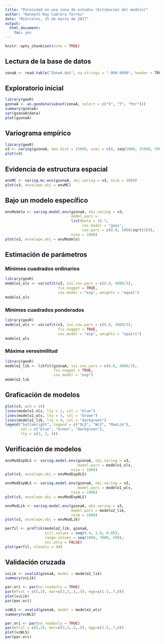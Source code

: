```yaml
---
title: "Porosidad en una zona de estudio (Estimación del modelo)"
author: "Kenneth Roy Cabrera Torres"
date: "Miércoles, 15 de marzo de 2017"
output: 
  html_document: 
    toc: yes
---
```


```r
knitr::opts_chunk$set(echo = TRUE)
```

## Lectura de la base de datos

```r
zonaA <- read.table("ZoneA.dat", na.strings = "-999.9999", header = TRUE)
```

## Exploratorio inicial

```r
library(geoR)
gzonaA <- as.geodata(subset(zonaA, select = c("X", "Y", "Por")))
summary(gzonaA)
var(gzonaA$data)
plot(gzonaA)
```

## Variograma empírico

```r
library(geoR)
v3 <- variog(gzonaA, max.dist = 15000, uvec = c(0, seq(2000, 15000, 500)))
plot(v3)
```

## Evidencia de estructura espacial

```r
envMC <- variog.mc.env(gzonaA, obj.variog = v3, nsim = 1000)
plot(v3, envelope.obj = envMC)
```

## Bajo un modelo específico

```r
envModelo <- variog.model.env(gzonaA, obj.variog = v3,
                              model.pars = 
                              list(beta = 14.7,
                                   cov.model = "gaus",
                                   cov.pars = c(0.8, 5000/sqrt(3))),
                              nsim = 1000)
plot(v3, envelope.obj = envModelo)
```


## Estimación de parámetros

### Mínimos cuadrados ordinarios

```r
library(geoR)
modelo1_ols <- variofit(v3, ini.cov.pars = c(0.8, 4000/3), 
                        fix.nugget = TRUE,
                        cov.model = "exp", weights = "equal")
modelo1_ols
```


### Mínimos cuadrados ponderados


```r
library(geoR)
modelo1_wls <- variofit(v3, ini.cov.pars = c(0.8, 4000/3), 
                        fix.nugget = TRUE,
                        cov.model = "exp", weights = "npairs")
modelo1_wls
```


### Máxima verosimilitud


```r
library(geoR)
modelo2_lik <- likfit(gzonaA, ini.cov.pars = c(0.8, 4000/3),
                      fix.nugget = TRUE,
                      cov.model = "exp")
modelo2_lik
```

## Graficación de modelos


```r
plot(v3, pch = 19)
lines(modelo1_ols, lty = 2, col = "blue")
lines(modelo1_wls, lty = 3, col = "brown")
lines(modelo2_lik, lty = 4, col = "darkgreen")
legend("bottomright", legend = c("OLS", "WLS", "MaxLik"), 
       col = c("blue", "brown", "darkgreen"), 
       lty = c(2, 3, 4))
```


## Verificación de modelos

```r
envModExpOLS <- variog.model.env(gzonaA, obj.variog = v3,
                                 model.pars = modelo1_ols, 
                              nsim = 1000)
plot(v3, envelope.obj = envModExpOLS)
```


```r
envModExpWLS <- variog.model.env(gzonaA, obj.variog = v3,
                                 model.pars = modelo1_wls, 
                              nsim = 1000)
plot(v3, envelope.obj = envModExpWLS)
```
```r
envModLik <- variog.model.env(gzonaA, obj.variog = v3,
                              model.pars = modelo2_lik, 
                              nsim = 1000)
plot(v3, envelope.obj = envModLik)
```

```r
perfil <- proflik(modelo2_lik, gzonaA, 
                  sill.values = seq(0.4, 1.8, 0.05),
                  range.values = seq(1000, 7000, 500),
                  uni.only = FALSE)
plot(perfil, nlevels = 40)
```

## Validación cruzada
```r
vcLik <- xvalid(gzonaA, model = modelo2_lik)
summary(vcLik)
```

```r
par.ori <- par(no.readonly = TRUE)
par(mfcol = c(5,2), mar=c(3,3,.5,.5), mgp=c(1.5,.7,0))
plot(vcLik)
par(par.ori)
```


```r
vcWLS <- xvalid(gzonaA, model = modelo1_wls)
summary(vcWLS)
```

```r
par.ori <- par(no.readonly = TRUE)
par(mfcol = c(5,2), mar=c(3,3,.5,.5), mgp=c(1.5,.7,0))
plot(vcWLS)
par(par.ori)
```


